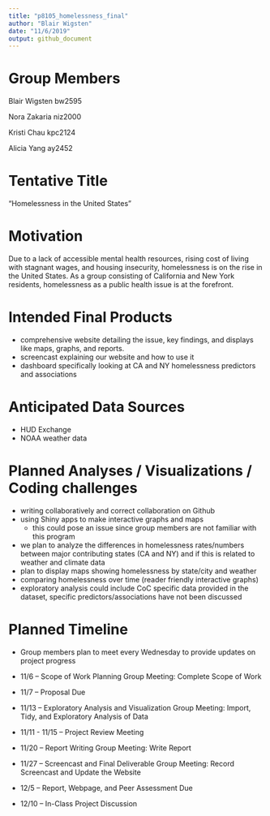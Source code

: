 ```yaml
---
title: "p8105_homelessness_final"
author: "Blair Wigsten"
date: "11/6/2019"
output: github_document
---
```


# Group Members 
  Blair Wigsten bw2595
  
  Nora Zakaria niz2000
  
  Kristi Chau kpc2124
  
  Alicia Yang ay2452
  
# Tentative Title
 "Homelessness in the United States"

# Motivation 
Due to a lack of accessible mental health resources, rising cost of living with stagnant wages, and housing insecurity, homelessness is on the rise in the United States. As a group consisting of California and New York residents, homelessness as a public health issue is at the forefront. 

# Intended Final Products 
  - comprehensive website detailing the issue, key findings, and displays like maps, graphs, and reports. 
  - screencast explaining our website and how to use it
  - dashboard specifically looking at CA and NY homelessness predictors and associations
  
# Anticipated Data Sources
 - HUD Exchange
 - NOAA weather data

# Planned Analyses / Visualizations / Coding challenges
 - writing collaboratively and correct collaboration on Github
 - using Shiny apps to make interactive graphs and maps
      - this could pose an issue since group members are not familiar with this program
 - we plan to analyze the differences in homelessness rates/numbers between major contributing states (CA and NY) and if this is related to weather and climate data
 - plan to display maps showing homelessness by state/city and weather 
 - comparing homelessness over time (reader friendly interactive graphs)
 - exploratory analysis could include CoC specific data provided in the dataset, specific predictors/associations have not been discussed
 
# Planned Timeline
 - Group members plan to meet every Wednesday to provide updates on project progress
 
- 11/6 – Scope of Work Planning Group Meeting: Complete Scope of Work
- 11/7 – Proposal Due
- 11/13 – Exploratory Analysis and Visualization Group Meeting: Import, Tidy, and Exploratory Analysis of Data
- 11/11 - 11/15 – Project Review Meeting 
- 11/20 – Report Writing Group Meeting: Write Report
- 11/27 – Screencast and Final Deliverable Group Meeting: Record Screencast and Update the Website
- 12/5 – Report, Webpage, and Peer Assessment Due
- 12/10 – In-Class Project Discussion
